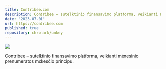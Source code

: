 ```yaml
---
title: Contribee.com
description: Contribee – sutelktinio finansavimo platforma, veikianti mėnesinio prenumeratos mokesčio principu.
date: "2023-07-01"
url: https://contribee.com
published: true
repository: chronark/unkey
---
```



[![](https://unkey.dev/images/landing/app.png)](https://unkey.dev)

Contribee – sutelktinio finansavimo platforma, veikianti mėnesinio prenumeratos mokesčio principu.